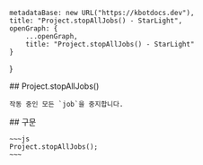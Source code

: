 
    metadataBase: new URL("https://kbotdocs.dev"),
    title: "Project.stopAllJobs() - StarLight",
    openGraph: {
        ...openGraph,
        title: "Project.stopAllJobs() - StarLight"
    }
}

<Section>
    ## Project.stopAllJobs()

    작동 중인 모든 `job`을 중지합니다.
</Section>
<Section>
    ## 구문

    ~~~js
    Project.stopAllJobs();
    ~~~
</Section>
